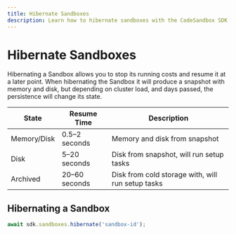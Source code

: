 ```yaml
---
title: Hibernate Sandboxes
description: Learn how to hibernate sandboxes with the CodeSandbox SDK.
---
```



# Hibernate Sandboxes

Hibernating a Sandbox allows you to stop its running costs and resume it at a later point. When hibernating the Sandbox it will produce a snapshot with memory and disk, but depending on cluster load, and days passed, the persistence will change its state.

| **State**   | **Resume Time** | **Description**                                   |
| ----------- | --------------- | ------------------------------------------------- |
| Memory/Disk | 0.5–2 seconds   | Memory and disk from snapshot                     |
| Disk        | 5–20 seconds    | Disk from snapshot, will run setup tasks          |
| Archived    | 20–60 seconds   | Disk from cold storage with, will run setup tasks |

## Hibernating a Sandbox

```ts
await sdk.sandboxes.hibernate('sandbox-id');
```
